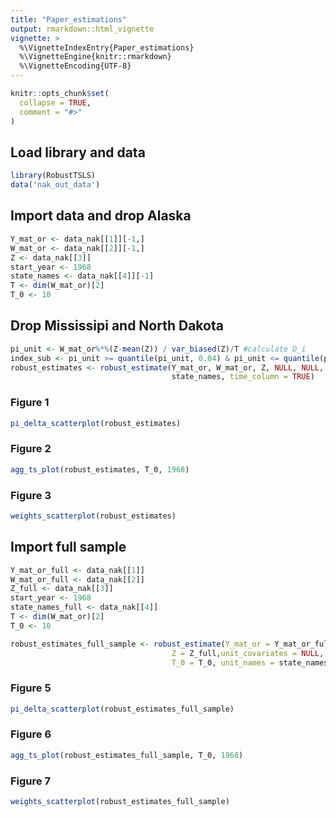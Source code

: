 ```yaml
---
title: "Paper_estimations"
output: rmarkdown::html_vignette
vignette: >
  %\VignetteIndexEntry{Paper_estimations}
  %\VignetteEngine{knitr::rmarkdown}
  %\VignetteEncoding{UTF-8}
---
```


```r
knitr::opts_chunk$set(
  collapse = TRUE,
  comment = "#>"
)
```
## Load library and data
```r
library(RobustTSLS) 
data('nak_out_data')
```


## Import data and drop Alaska
```r
Y_mat_or <- data_nak[[1]][-1,]
W_mat_or <- data_nak[[2]][-1,]
Z <- data_nak[[3]]
start_year <- 1968
state_names <- data_nak[[4]][-1]
T <- dim(W_mat_or)[2]
T_0 <- 10
```

## Drop Mississipi and North Dakota
```r
pi_unit <- W_mat_or%*%(Z-mean(Z)) / var_biased(Z)/T #calculate D_i
index_sub <- pi_unit >= quantile(pi_unit, 0.04) & pi_unit <= quantile(pi_unit, 1)#drop inappropriate states
robust_estimates <- robust_estimate(Y_mat_or, W_mat_or, Z, NULL, NULL, index_sub, T_0,
                                    state_names, time_column = TRUE) 
```


### Figure 1 
```r
pi_delta_scatterplot(robust_estimates)
```

### Figure 2 
```r
agg_ts_plot(robust_estimates, T_0, 1968)
```

### Figure 3 
```r
weights_scatterplot(robust_estimates)
```


## Import full sample
```r
Y_mat_or_full <- data_nak[[1]]
W_mat_or_full <- data_nak[[2]]
Z_full <- data_nak[[3]]
start_year <- 1968
state_names_full <- data_nak[[4]]
T <- dim(W_mat_or)[2]
T_0 <- 10
```


```r
robust_estimates_full_sample <- robust_estimate(Y_mat_or = Y_mat_or_full, W_mat_or = W_mat_or_full, 
                                    Z = Z_full,unit_covariates = NULL, time_covariates = NULL,
                                    T_0 = T_0, unit_names = state_names_full, time_column = TRUE) 
```

### Figure 5
```r
pi_delta_scatterplot(robust_estimates_full_sample)
```

### Figure 6
```r
agg_ts_plot(robust_estimates_full_sample, T_0, 1968)
```


### Figure 7
```r
weights_scatterplot(robust_estimates_full_sample)
```



